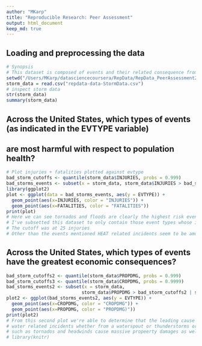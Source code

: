 ```yaml
---
author: "MKarp"
title: "Reproducible Research: Peer Assessment"
output: html_document
keep_md: true
---
```

  
  
## Loading and preprocessing the data
```r
# Synopsis
# This dataset is composed of events and their related consequence from a casualty and economic risk perspective
setwd("/Users/MKarp/datasciencecoursera/RepData/RepData_PeerAssessment2")
storm_data = read.csv("repdata-data-StormData.csv")
# inspect storm data
str(storm_data)
summary(storm_data)
```

## Across the United States, which types of events (as indicated in the EVTYPE variable) 
## are most harmful with respect to population health?
```r
# Plot injuries + fatalities plotted against evtype
bad_storm_cutoffs <- quantile(storm_data$INJURIES, probs = 0.999)
bad_storms_events <- subset(x = storm_data, storm_data$INJURIES > bad_storm_cutoffs )
library(ggplot2)
plot <- ggplot(data = bad_storms_events, aes(y = EVTYPE)) +
  geom_point(aes(x=INJURIES, color = "INJURIES")) + 
  geom_point(aes(x=FATALITIES, color = "FATALITIES"))
print(plot)
# Here we can see tornados and floods are clearly the highest risk events in terms of causualties
# I've subsetted this dataset to only contain those event types whose injury count falls above the 99.9%
# The cutoff was at 25 injuries
# Other than the events mentioned HEAT related incidents seem to be among the highest casualty rates
```

## Across the United States, which types of events have the greatest economic consequences?
```r
bad_storm_cutoffs2 <- quantile(storm_data$PROPDMG, probs = 0.999)
bad_storm_cutoffs3 <- quantile(storm_data$CROPDMG, probs = 0.9999)
bad_storms_events2 <- subset(x = storm_data, 
                            storm_data$PROPDMG > bad_storm_cutoffs2 | storm_data$PROPDMG > bad_storm_cutoffs3)
plot2 <- ggplot(bad_storms_events2, aes(y = EVTYPE)) + 
  geom_point(aes(x=CROPDMG, color = "CROPDMG")) + 
  geom_point(aes(x=PROPDMG, color = "PROPDMG)"))
print(plot2)
# From this second plot we're able to determine that the leading cause of property and crop damages are 
# water related incidents whether from a waterspout or thunderstorms or flooding. Wind related incidents 
# such as tornados and headwinds cause massive propeerty damages as well.
# library(knitr)
```



